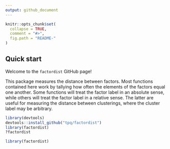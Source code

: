 ```yaml
---
output: github_document
---
```


<!-- README.md is generated from README.Rmd. Please edit that file -->

```r
knitr::opts_chunk$set(
  collapse = TRUE,
  comment = "#>",
  fig.path = "README-"
)
```

## Quick start

Welcome to the `factordist` GitHub page!

This package measures the distance between factors. Most functions contained here work by tallying how often the elements of the factors equal one another. Some functions will treat the factor label in an absolute sense, while others will treat the factor label in a relative sense. The latter are useful for measuring the distance between clusterings, where the cluster label may be arbitrary.

```r
library(devtools)
devtools::install_github("tpq/factordist")
library(factordist)
?factordist
```

```r
library(factordist)
```

